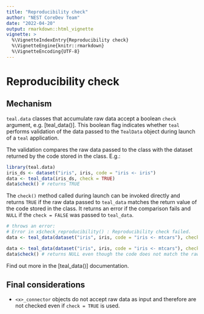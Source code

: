 ```yaml
---
title: "Reproducibility check"
author: "NEST CoreDev Team"
date: "2022-04-20"
output: rmarkdown::html_vignette
vignette: >
  %\VignetteIndexEntry{Reproducibility check}
  %\VignetteEngine{knitr::rmarkdown}
  %\VignetteEncoding{UTF-8}
---
```


# Reproducibility check
## Mechanism
`teal.data` classes that accumulate raw data accept a boolean `check` argument, e.g. [teal_data()]. This boolean
flag indicates whether `teal` performs validation of the data passed to the `TealData` object during launch of a
`teal` application.

The validation compares the raw data passed to the class with the dataset returned by the code stored in the class.
E.g.:
```r
library(teal.data)
iris_ds <- dataset("iris", iris, code = "iris <- iris")
data <- teal_data(iris_ds, check = TRUE)
data$check() # returns TRUE
```

The `check()` method called during launch can be invoked directly and returns `TRUE` if the raw data passed
to `teal_data` matches the return value of the code stored in the class. It returns an error if the comparison
fails and `NULL` if the `check = FALSE` was passed to `teal_data`.

```r
# throws an error:
# Error in x$check_reproducibility() : Reproducibility check failed.
data <- teal_data(dataset("iris", iris, code = "iris <- mtcars"), check = TRUE)

data <- teal_data(dataset("iris", iris, code = "iris <- mtcars"), check = FALSE)
data$check() # returns NULL even though the code does not match the raw data
```

Find out more in the [teal_data()] documentation.

## Final considerations
- `<x>_connector` objects do not accept raw data as input and therefore are not checked even if `check = TRUE` is used.
